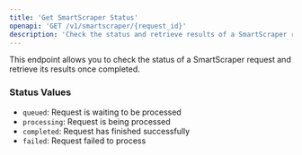 ```yaml
---
title: 'Get SmartScraper Status'
openapi: 'GET /v1/smartscraper/{request_id}'
description: 'Check the status and retrieve results of a SmartScraper request.'
---
```


This endpoint allows you to check the status of a SmartScraper request and retrieve its results once completed.

### Status Values
- `queued`: Request is waiting to be processed
- `processing`: Request is being processed
- `completed`: Request has finished successfully
- `failed`: Request failed to process